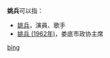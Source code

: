 '''姚兵'''可以指：
* [[姚兵|姚兵]]，演員、歌手
* [[姚兵_(1962年)|姚兵 (1962年)]]，娄底市政协主席

{{disambig}}

[[Category:二字姚姓人名消歧义|bing]]